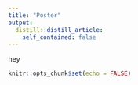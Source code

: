 ```yaml
---
title: "Poster"
output:
  distill::distill_article:
    self_contained: false
---
```

hey

```r
knitr::opts_chunk$set(echo = FALSE)
```